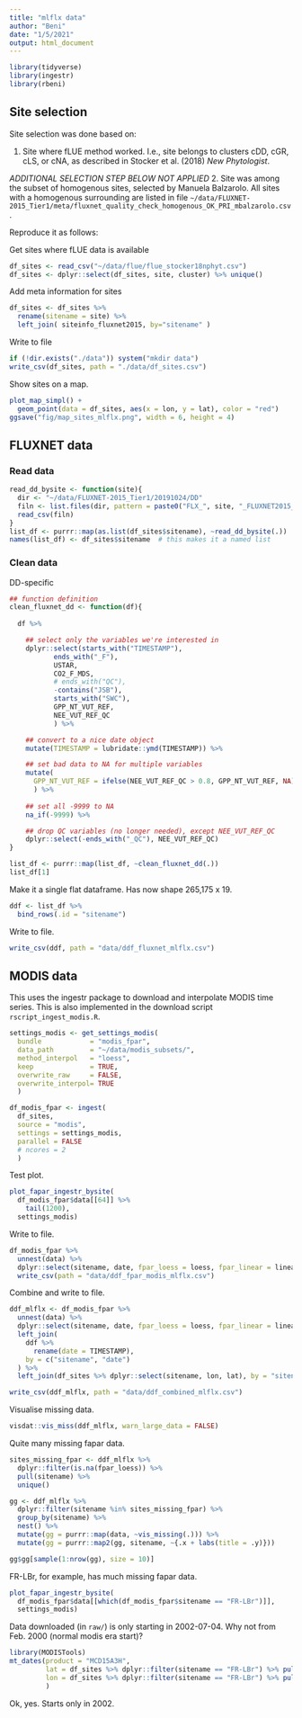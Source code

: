 ```yaml
---
title: "mlflx data"
author: "Beni"
date: "1/5/2021"
output: html_document
---
```



```r
library(tidyverse)
library(ingestr)
library(rbeni)
```


## Site selection

Site selection was done based on:

1. Site where fLUE method worked. I.e., site belongs to clusters cDD, cGR, cLS, or cNA, as described in Stocker et al. (2018) *New Phytologist*.

*ADDITIONAL SELECTION STEP BELOW NOT APPLIED*
2. Site was among the subset of homogenous sites, selected by Manuela Balzarolo. All sites with a homogenous surrounding are listed in file `~/data/FLUXNET-2015_Tier1/meta/fluxnet_quality_check_homogenous_OK_PRI_mbalzarolo.csv`. 

Reproduce it as follows:

Get sites where fLUE data is available
```r
df_sites <- read_csv("~/data/flue/flue_stocker18nphyt.csv")
df_sites <- dplyr::select(df_sites, site, cluster) %>% unique()
```

Add meta information for sites
```r
df_sites <- df_sites %>% 
  rename(sitename = site) %>% 
  left_join( siteinfo_fluxnet2015, by="sitename" )
```

<!-- Get list of sites with homogenous surrounding and subset fLUE sites based on that list -->
<!-- ```{r} -->
<!-- df_homo <- read_csv("~/data/FLUXNET-2015_Tier1/meta/fluxnet_quality_check_homogenous_OK_PRI_mbalzarolo.csv") -->

<!-- df_flue_sites <- df_flue_sites %>%  -->
<!--   mutate(homogenous_mbalzarolo = sitename %in% df_homo$sitename) -->

<!-- df_sub_homo <- df_flue_sites %>%  -->
<!--   dplyr::filter( homogenous_mbalzarolo & cluster %in% c("cGR", "cDD", "cLS", "cNA") ) -->
<!-- ``` -->

Write to file
```r
if (!dir.exists("./data")) system("mkdir data")
write_csv(df_sites, path = "./data/df_sites.csv")
```

Show sites on a map.
```r
plot_map_simpl() +
  geom_point(data = df_sites, aes(x = lon, y = lat), color = "red")
ggsave("fig/map_sites_mlflx.png", width = 6, height = 4)
```

## FLUXNET data

### Read data

```r
read_dd_bysite <- function(site){
  dir <- "~/data/FLUXNET-2015_Tier1/20191024/DD"
  filn <- list.files(dir, pattern = paste0("FLX_", site, "_FLUXNET2015_FULLSET_DD_"), full.names = TRUE)
  read_csv(filn)
}
list_df <- purrr::map(as.list(df_sites$sitename), ~read_dd_bysite(.))
names(list_df) <- df_sites$sitename  # this makes it a named list
```

### Clean data

DD-specific
```r
## function definition
clean_fluxnet_dd <- function(df){
  
  df %>%

    ## select only the variables we're interested in
    dplyr::select(starts_with("TIMESTAMP"),
           ends_with("_F"),
           USTAR,
           CO2_F_MDS,
           # ends_with("QC"),
           -contains("JSB"),
           starts_with("SWC"),
           GPP_NT_VUT_REF,
           NEE_VUT_REF_QC
           ) %>%

    ## convert to a nice date object
    mutate(TIMESTAMP = lubridate::ymd(TIMESTAMP)) %>%

    ## set bad data to NA for multiple variables
    mutate(
      GPP_NT_VUT_REF = ifelse(NEE_VUT_REF_QC > 0.8, GPP_NT_VUT_REF, NA)
      ) %>%
    
    ## set all -9999 to NA
    na_if(-9999) %>%

    ## drop QC variables (no longer needed), except NEE_VUT_REF_QC
    dplyr::select(-ends_with("_QC"), NEE_VUT_REF_QC)
}

list_df <- purrr::map(list_df, ~clean_fluxnet_dd(.))
list_df[1]
```

Make it a single flat dataframe. Has now shape 265,175 x 19.
```r
ddf <- list_df %>% 
  bind_rows(.id = "sitename")
```

Write to file.
```r
write_csv(ddf, path = "data/ddf_fluxnet_mlflx.csv")
```

<!-- HH-specific -->
<!-- ```{r} -->
<!-- clean_fluxnet_hh <- function(df){ -->

<!--   df <- df %>%  -->

<!--     ## select only the variables we're interested in -->
<!--     dplyr::select( -->
<!--       starts_with("TIMESTAMP"), -->
<!--       ends_with("_F"), -->
<!--       CO2_F_MDS, -->
<!--       PPFD_IN,  -->
<!--       GPP_NT_VUT_REF, -->
<!--       starts_with("SWC_F_MDS"), -->
<!--       NEE_VUT_REF_QC, -->
<!--       USTAR, VPD, RH, -->
<!--       ends_with("QC"), -->
<!--       -contains("JSB"), -->
<!--       NIGHT -->
<!--       ) %>%  -->

<!--     ## convert to nice time object -->
<!--     mutate_at(vars(starts_with("TIMESTAMP_")), ymd_hm) %>%  -->

<!--     ## set bad data to NA for multiple variables -->
<!--     mutate( -->
<!--       GPP_NT_VUT_REF = ifelse(NEE_VUT_REF_QC %in% c(0,1), GPP_NT_VUT_REF, NA), -->
<!--       TA_F = ifelse(TA_F_QC %in% c(0,1), TA_F, NA), -->
<!--       SW_IN_F = ifelse(SW_IN_F_QC %in% c(0,1), SW_IN_F, NA), -->
<!--       LW_IN_F = ifelse(LW_IN_F_QC %in% c(0,1,2), LW_IN_F, NA),   # relaxing filter criterion -->
<!--       VPD_F = ifelse(VPD_F_QC %in% c(0,1), VPD_F, NA), -->
<!--       PA_F = ifelse(PA_F_QC %in% c(0,1,2), PA_F, NA),   # relaxing filter criterion -->
<!--       P_F = ifelse(P_F_QC %in% c(0,1,2), P_F, NA),   # relaxing filter criterion -->
<!--       WS_F = ifelse(WS_F_QC %in% c(0,1), WS_F, NA), -->
<!--       CO2_F_MDS = ifelse(CO2_F_MDS_QC %in% c(0,1), CO2_F_MDS, NA), -->
<!--       SWC_F_MDS_1 = ifelse(SWC_F_MDS_1_QC %in% c(0,1), SWC_F_MDS_1, NA), -->
<!--       SWC_F_MDS_2 = ifelse(SWC_F_MDS_2_QC %in% c(0,1), SWC_F_MDS_2, NA), -->
<!--       SWC_F_MDS_3 = ifelse(SWC_F_MDS_3_QC %in% c(0,1), SWC_F_MDS_3, NA), -->
<!--       SWC_F_MDS_4 = ifelse(SWC_F_MDS_4_QC %in% c(0,1), SWC_F_MDS_4, NA) -->
<!--       ) %>% -->

<!--     ## set all -9999 to NA -->
<!--     na_if(-9999) %>% -->

<!--     ## drop QC variables (no longer needed), except NEE_VUT_REF_QC -->
<!--     dplyr::select(-ends_with("_QC"), NEE_VUT_REF_QC) -->

<!--   return(df) -->
<!-- } -->
<!-- ``` -->


## MODIS data

This uses the ingestr package to download and interpolate MODIS time series. 
This is also implemented in the download script `rscript_ingest_modis.R`.

```r
settings_modis <- get_settings_modis(
  bundle            = "modis_fpar",
  data_path         = "~/data/modis_subsets/",
  method_interpol   = "loess",
  keep              = TRUE,
  overwrite_raw     = FALSE,
  overwrite_interpol= TRUE
  )

df_modis_fpar <- ingest(
  df_sites, 
  source = "modis",
  settings = settings_modis, 
  parallel = FALSE
  # ncores = 2
  )
```

Test plot.
```r
plot_fapar_ingestr_bysite(
  df_modis_fpar$data[[64]] %>% 
    tail(1200), 
  settings_modis)
```

Write to file.
```r
df_modis_fpar %>% 
  unnest(data) %>% 
  dplyr::select(sitename, date, fpar_loess = loess, fpar_linear = linear) %>% 
  write_csv(path = "data/ddf_fpar_modis_mlflx.csv")
```

Combine and write to file.
```r
ddf_mlflx <- df_modis_fpar %>% 
  unnest(data) %>% 
  dplyr::select(sitename, date, fpar_loess = loess, fpar_linear = linear) %>% 
  left_join(
    ddf %>% 
      rename(date = TIMESTAMP),
    by = c("sitename", "date")
  ) %>% 
  left_join(df_sites %>% dplyr::select(sitename, lon, lat), by = "sitename")

write_csv(ddf_mlflx, path = "data/ddf_combined_mlflx.csv")
```

Visualise missing data.
```r
visdat::vis_miss(ddf_mlflx, warn_large_data = FALSE)
```

Quite many missing fapar data.
```r
sites_missing_fpar <- ddf_mlflx %>% 
  dplyr::filter(is.na(fpar_loess)) %>% 
  pull(sitename) %>% 
  unique()

gg <- ddf_mlflx %>% 
  dplyr::filter(sitename %in% sites_missing_fpar) %>% 
  group_by(sitename) %>% 
  nest() %>% 
  mutate(gg = purrr::map(data, ~vis_missing(.))) %>% 
  mutate(gg = purrr::map2(gg, sitename, ~{.x + labs(title = .y)}))

gg$gg[sample(1:nrow(gg), size = 10)]
```

FR-LBr, for example, has much missing fapar data.
```r
plot_fapar_ingestr_bysite(
  df_modis_fpar$data[[which(df_modis_fpar$sitename == "FR-LBr")]], 
  settings_modis)
```

Data downloaded (in `raw/`) is only starting in 2002-07-04. Why not from Feb. 2000 (normal modis era start)?
```r
library(MODISTools)
mt_dates(product = "MCD15A3H", 
         lat = df_sites %>% dplyr::filter(sitename == "FR-LBr") %>% pull(lat), 
         lon = df_sites %>% dplyr::filter(sitename == "FR-LBr") %>% pull(lon)
         )
```

Ok, yes. Starts only in 2002.
